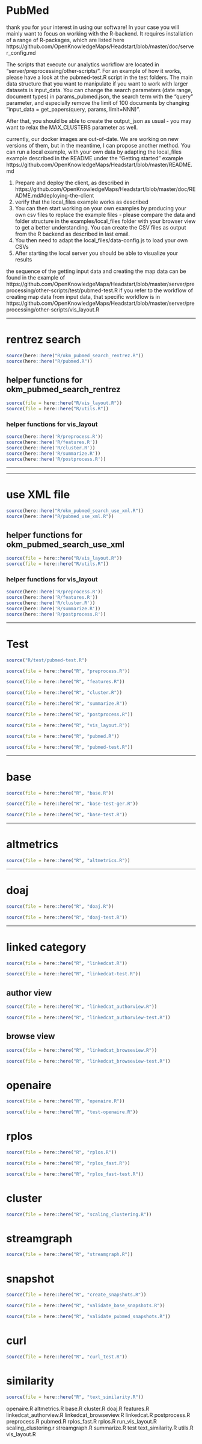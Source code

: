 
# PubMed


thank you for your interest in using our software!
In your case you will mainly want to focus on working with the R-backend. It requires installation of a range of R-packages, which are listed here https://github.com/OpenKnowledgeMaps/Headstart/blob/master/doc/server_config.md

The scripts that execute our analytics workflow are located in "server/preprocessing/other-scripts/".
For an example of how it works, please have a look at the pubmed-test.R script in the test folders. The main data structure that you want to manipulate if you want to work with larger datasets is input_data.
You can change the search parameters (date range, document types) in params_pubmed.json, the search term with the "query" parameter, and especially remove the limit of 100 documents by changing "input_data = get_papers(query, params, limit=NNN)".

After that, you should be able to create the output_json as usual - you may want to relax the MAX_CLUSTERS parameter as well.



currently, our docker images are out-of-date. We are working on new versions of them, but in the meantime, I can propose another method.
You can run a local example, with your own data by adapting the local_files example described in the README under the "Getting started" example https://github.com/OpenKnowledgeMaps/Headstart/blob/master/README.md

1) Prepare and deploy the client, as described in https://github.com/OpenKnowledgeMaps/Headstart/blob/master/doc/README.md#deploying-the-client
2) verify that the local_files example works as described
3) You can then start working on your own examples by producing your own csv files to replace the example files - please compare the data and folder structure in the examples/local_files folder with your browser view to get a better understanding. You can create the CSV files as output from the R backend as described in last email.
4) You then need to adapt the local_files/data-config.js to load your own CSVs
5) After starting the local server you should be able to visualize your results



the sequence of the getting input data and creating the map data can be found in the example of https://github.com/OpenKnowledgeMaps/Headstart/blob/master/server/preprocessing/other-scripts/test/pubmed-test.R
if you refer to the  workflow of creating map data from input data, that specific workflow is in https://github.com/OpenKnowledgeMaps/Headstart/blob/master/server/preprocessing/other-scripts/vis_layout.R


---

# rentrez search

```r
source(here::here("R/okm_pubmed_search_rentrez.R"))
source(here::here("R/pubmed.R"))
```


## helper functions for okm_pubmed_search_rentrez

```r
source(file = here::here("R/vis_layout.R"))
source(file = here::here("R/utils.R"))
```


### helper functions for vis_layout

```r
source(here::here('R/preprocess.R'))
source(here::here('R/features.R'))
source(here::here('R/cluster.R'))
source(here::here('R/summarize.R'))
source(here::here('R/postprocess.R'))
```


---


---


# use XML file

```r
source(here::here("R/okm_pubmed_search_use_xml.R"))
source(here::here("R/pubmed_use_xml.R"))
```


## helper functions for okm_pubmed_search_use_xml

```r
source(file = here::here("R/vis_layout.R"))
source(file = here::here("R/utils.R"))
```



### helper functions for vis_layout

```r
source(here::here('R/preprocess.R'))
source(here::here('R/features.R'))
source(here::here('R/cluster.R'))
source(here::here('R/summarize.R'))
source(here::here('R/postprocess.R'))
```












---

# Test 


```r
source("R/test/pubmed-test.R")

```




```r
source(file = here::here("R", "preprocess.R"))
```




```r
source(file = here::here("R", "features.R"))
```



```r
source(file = here::here("R", "cluster.R"))
```




```r
source(file = here::here("R", "summarize.R"))
```





```r
source(file = here::here("R", "postprocess.R"))
```





```r
source(file = here::here("R", "vis_layout.R"))
```





```r
source(file = here::here("R", "pubmed.R"))
```





```r
source(file = here::here("R", "pubmed-test.R"))
```


---


# base



```r
source(file = here::here("R", "base.R"))
```




```r
source(file = here::here("R", "base-test-ger.R"))
```




```r
source(file = here::here("R", "base-test.R"))
```




---


# altmetrics


```r
source(file = here::here("R", "altmetrics.R"))
```

---

# doaj


```r
source(file = here::here("R", "doaj.R"))
```




```r
source(file = here::here("R", "doaj-test.R"))
```



---

# linked category


```r
source(file = here::here("R", "linkedcat.R"))
```




```r
source(file = here::here("R", "linkedcat-test.R"))
```



## author view

```r
source(file = here::here("R", "linkedcat_authorview.R"))
```




```r
source(file = here::here("R", "linkedcat_authorview-test.R"))
```



## browse view


```r
source(file = here::here("R", "linkedcat_browseview.R"))
```


```r
source(file = here::here("R", "linkedcat_browseview-test.R"))
```



# openaire

```r
source(file = here::here("R", "openaire.R"))
```


```r
source(file = here::here("R", "test-openaire.R"))
```


# rplos


```r
source(file = here::here("R", "rplos.R"))
```



```r
source(file = here::here("R", "rplos_fast.R"))
```


```r
source(file = here::here("R", "rplos_fast-test.R"))
```



# cluster

```r
source(file = here::here("R", "scaling_clustering.R"))
```


# streamgraph

```r
source(file = here::here("R", "streamgraph.R"))
```



# snapshot



```r
source(file = here::here("R", "create_snapshots.R"))
```


```r
source(file = here::here("R", "validate_base_snapshots.R"))
```




```r
source(file = here::here("R", "validate_pubmed_snapshots.R"))
```





# curl


```r
source(file = here::here("R", "curl_test.R"))
```






# similarity





```r
source(file = here::here("R", "text_similarity.R"))
```







openaire.R
altmetrics.R
base.R
cluster.R
doaj.R
features.R
linkedcat_authorview.R
linkedcat_browseview.R
linkedcat.R
postprocess.R
preprocess.R
pubmed.R
rplos_fast.R
rplos.R
run_vis_layout.R
scaling_clustering.r
streamgraph.R
summarize.R
test
text_similarity.R
utils.R
vis_layout.R

